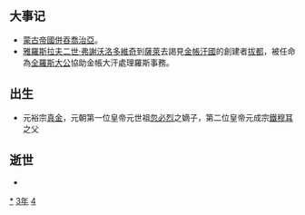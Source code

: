 {{yearTOC|1243|大理'''[[道隆|道隆]]五年'''；蒙古'''[[昭慈皇后|昭慈后]]（称制）二年'''；南宋'''[[淳祐|淳祐]]三年'''；越南'''[[天應政平|天應政平]]十二年'''；日本'''[[仁治|仁治]]四年'''，'''[[寬元|寬元]]元年'''}}
== 大事记 ==
*[[蒙古征服喬治亞與亞美尼亞戰爭|蒙古帝國併吞喬治亞]]。
*[[雅羅斯拉夫二世·弗謝沃洛多維奇|雅羅斯拉夫二世·弗謝沃洛多維奇]]到[[薩萊|薩萊]]去謁見[[金帳汗國|金帳汗國]]的創建者[[拔都|拔都]]，被任命為[[全羅斯大公|全羅斯大公]]協助金帳大汗處理羅斯事務。

== 出生 ==
*元裕宗[[真金|真金]]，元朝第一位皇帝元世祖[[忽必烈|忽必烈]]之嫡子，第二位皇帝元成宗[[鐵穆耳|鐵穆耳]]之父

== 逝世 ==
{{Wikisource year mention}}
*

[[Category:1243年|*]]
[[Category:1240年代|3年]]
[[Category:13世纪各年|4]]